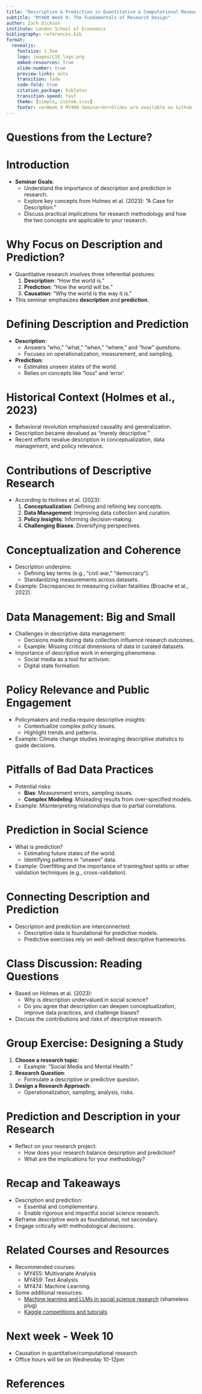 ```yaml
---
title: "Description & Prediction in Quantitative & Computational Research"
subtitle: "MY400 Week 9: The Fundamentals of Research Design"
author: Zach Dickson
institute: London School of Economics
bibliography: references.bib
format:
  revealjs: 
    fontsize: 1.5em
    logo: images/LSE_logo.png
    embed-resources: true
    slide-number: true
    preview-links: auto
    transition: fade
    code-fold: true
    citation_package: biblatex
    transition-speed: fast
    theme: [simple, custom.scss]
    footer: <a>Week 9 MY400 Seminar<br>Slides are available on Github ([z-dickson/MY400](https://github.com/z-dickson/MY400))</a>
---
```



# Questions from the Lecture?



# Introduction

- **Seminar Goals**:
  - Understand the importance of description and prediction in research.
  - Explore key concepts from Holmes et al. (2023): "A Case for Description."
  - Discuss practical implications for research methodology and how the two concepts are applicable to your research.


# Why Focus on Description and Prediction?

- Quantitative research involves three inferential postures:
  1. **Description**: "How the world is."
  2. **Prediction**: "How the world will be."
  3. **Causation**: "Why the world is the way it is."
- This seminar emphasizes **description** and **prediction**.




# Defining Description and Prediction

- **Description**:
  - Answers "who," "what," "when," "where," and "how" questions.
  - Focuses on operationalization, measurement, and sampling.
- **Prediction**:
  - Estimates unseen states of the world.
  - Relies on concepts like "loss" and 'error'.



# Historical Context (Holmes et al., 2023)

- Behavioral revolution emphasized causality and generalization.
- Description became devalued as "merely descriptive."
- Recent efforts revalue description in conceptualization, data management, and policy relevance.



# Contributions of Descriptive Research

- According to Holmes et al. (2023):
  1. **Conceptualization**: Defining and refining key concepts.
  2. **Data Management**: Improving data collection and curation.
  3. **Policy Insights**: Informing decision-making.
  4. **Challenging Biases**: Diversifying perspectives.



# Conceptualization and Coherence

- Description underpins:
  - Defining key terms (e.g., "civil war," "democracy").
  - Standardizing measurements across datasets.
- Example: Discrepancies in measuring civilian fatalities (Broache et al., 2022).



# Data Management: Big and Small

- Challenges in descriptive data management:
  - Decisions made during data collection influence research outcomes.
  - Example: Missing critical dimensions of data in curated datasets.
- Importance of descriptive work in emerging phenomena:
  - Social media as a tool for activism.
  - Digital state formation.




# Policy Relevance and Public Engagement

- Policymakers and media require descriptive insights:
  - Contextualize complex policy issues.
  - Highlight trends and patterns.
- Example: Climate change studies leveraging descriptive statistics to guide decisions.



# Pitfalls of Bad Data Practices

- Potential risks:
  - **Bias**: Measurement errors, sampling issues.
  - **Complex Modeling**: Misleading results from over-specified models.
- Example: Misinterpreting relationships due to partial correlations.



# Prediction in Social Science


- What is prediction?
  - Estimating future states of the world.
  - Identifying patterns in "unseen" data.
- Example: Overfitting and the importance of training/test splits or other validation techniques (e.g., cross-validation).


# Connecting Description and Prediction

- Description and prediction are interconnected:
  - Descriptive data is foundational for predictive models.
  - Predictive exercises rely on well-defined descriptive frameworks.

 
# Class Discussion: Reading Questions

- Based on Holmes et al. (2023):
  - Why is description undervalued in social science?
  - Do you agree that description can deepen conceptualization, improve data practices, and challenge biases?
- Discuss the contributions and risks of descriptive research.

 
# Group Exercise: Designing a Study

1. **Choose a research topic**:
   - Example: "Social Media and Mental Health."
2. **Research Question**:
   - Formulate a descriptive or predictive question.
3. **Design a Research Approach**:
   - Operationalization, sampling, analysis, risks.


# Prediction and Description in your Research

- Reflect on your research project:
  - How does your research balance description and prediction?
  - What are the implications for your methodology?

# Recap and Takeaways

- Description and prediction:
  - Essential and complementary.
  - Enable rigorous and impactful social science research.
- Reframe descriptive work as foundational, not secondary.
- Engage critically with methodological decisions.


# Related Courses and Resources

- Recommended courses:
  - MY455: Multivariate Analysis
  - MY459: Text Analysis
  - MY474: Machine Learning.

- Some additional resources:
  - [Machine learning and LLMs in social science research](https://z-dickson.github.io/teaching.html) (shameless plug)
  - [Kaggle competitions and tutorials](https://www.kaggle.com/)



# Next week - Week 10

- Causation in quantitative/computational research
- Office hours will be on Wednesday 10-12pm





# References

<div id="refs"></div>


